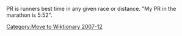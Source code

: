 [[Category:Move to Wiktionary 2007-12]]
PR is runners best time in any given race or distance. "My PR in the marathon is 5:52".